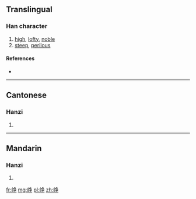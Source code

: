{{also|崢}}
==Translingual==

===Han character===
{{Han char|rn=46|rad=山|as=06|sn=9|four=|canj=山弓尸木 (UNSD)|ids=⿰[[山]][[争]]}}

# [[high]], [[lofty]], [[noble]]
# [[steep]], [[perilous]]

====References====
* {{Han ref|kx=0311.061|hdz=10780.220|uh=5CE5|ud=23781}}

----

==Cantonese==

===Hanzi===
{{yue-hanzi|jyut=|y=jang1|tra=崢}}

# {{defn|lang=yue|sort=山06}}

----

==Mandarin==

===Hanzi===
{{cmn-hanzi|tra=崢|pin=[[zhēng]] ([[zheng1]]), [[yín]] ([[yin2]])|wg=cheng<sup>1</sup>, yin<sup>2</sup>}}

# {{defn|lang=cmn|sort=山06}}

[[fr:峥]]
[[mg:峥]]
[[pl:峥]]
[[zh:峥]]
